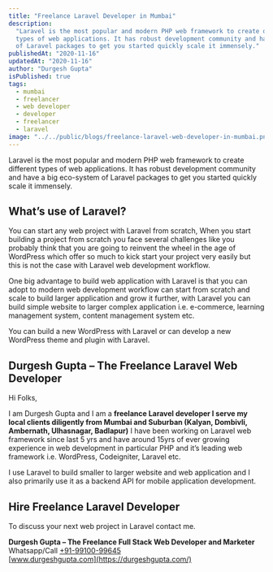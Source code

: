 ```yaml
---
title: "Freelance Laravel Developer in Mumbai"
description:
  "Laravel is the most popular and modern PHP web framework to create different
  types of web applications. It has robust development community and have a big eco-system
  of Laravel packages to get you started quickly scale it immensely."
publishedAt: "2020-11-16"
updatedAt: "2020-11-16"
author: "Durgesh Gupta"
isPublished: true
tags:
  - mumbai
  - freelancer
  - web developer
  - developer
  - freelancer
  - laravel
image: "../../public/blogs/freelance-laravel-web-developer-in-mumbai.png"
---
```


Laravel is the most popular and modern PHP web framework to create different types of web applications. It has robust development community and have a big eco-system of Laravel packages to get you started quickly scale it immensely.

## What’s use of Laravel?

You can start any web project with Laravel from scratch, When you start building a project from scratch you face several challenges like you probably think that you are going to reinvent the wheel in the age of WordPress which offer so much to kick start your project very easily but this is not the case with Laravel web development workflow.

One big advantage to build web application with Laravel is that you can adopt to modern web development workflow can start from scratch and scale to build larger application and grow it further, with Laravel you can build simple website to larger complex application i.e. e-commerce, learning management system, content management system etc.

You can build a new WordPress with Laravel or can develop a new WordPress theme and plugin with Laravel.

## Durgesh Gupta – The Freelance Laravel Web Developer

Hi Folks,

I am Durgesh Gupta and I am a **freelance Laravel developer I serve my local clients diligently from Mumbai and Suburban (Kalyan, Dombivli, Ambernath, Ulhasnagar, Badlapur)** I have been working on Laravel web framework since last 5 yrs and have around 15yrs of ever growing experience in web development in particular PHP and it’s leading web framework i.e. WordPress, Codeigniter, Laravel etc.

I use Laravel to build smaller to larger website and web application and I also primarily use it as a backend API for mobile application development.

## Hire Freelance Laravel Developer

To discuss your next web project in Laravel contact me.

**Durgesh Gupta – The Freelance Full Stack Web Developer and Marketer**  
Whatsapp/Call [+91-99100-99645](https://wa.me/919910099645)  
[www.durgeshgupta.com](https://durgeshgupta.com/)
